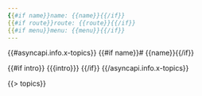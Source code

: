 ```yaml
---
{{#if name}}name: {{name}}{{/if}}
{{#if route}}route: {{route}}{{/if}}
{{#if menu}}menu: {{menu}}{{/if}}
---
```

{{#asyncapi.info.x-topics}}
{{#if name}}# {{name}}{{/if}}

{{#if intro}}
{{{intro}}}
{{/if}}
{{/asyncapi.info.x-topics}}

{{> topics}}
